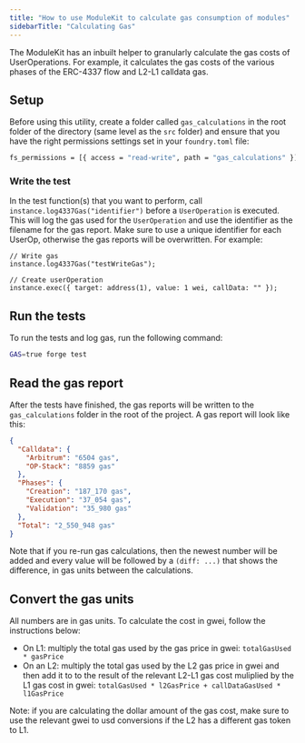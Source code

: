 ```yaml
---
title: "How to use ModuleKit to calculate gas consumption of modules"
sidebarTitle: "Calculating Gas"
---
```


The ModuleKit has an inbuilt helper to granularly calculate the gas costs of UserOperations. For example, it calculates the gas costs of the various phases of the ERC-4337 flow and L2-L1 calldata gas.

## Setup

Before using this utility, create a folder called `gas_calculations` in the root folder of the directory (same level as the `src` folder) and ensure that you have the right permissions settings set in your `foundry.toml` file:

```bash
fs_permissions = [{ access = "read-write", path = "gas_calculations" }]
```

### Write the test

In the test function(s) that you want to perform, call `instance.log4337Gas("identifier")` before a `UserOperation` is executed. This will log the gas used for the `UserOperation` and use the identifier as the filename for the gas report. Make sure to use a unique identifier for each UserOp, otherwise the gas reports will be overwritten. For example:

```solidity
// Write gas
instance.log4337Gas("testWriteGas");

// Create userOperation
instance.exec({ target: address(1), value: 1 wei, callData: "" });
```

## Run the tests

To run the tests and log gas, run the following command:

```bash
GAS=true forge test
```

## Read the gas report

After the tests have finished, the gas reports will be written to the `gas_calculations` folder in the root of the project. A gas report will look like this:

```json
{
  "Calldata": {
    "Arbitrum": "6504 gas",
    "OP-Stack": "8859 gas"
  },
  "Phases": {
    "Creation": "187_170 gas",
    "Execution": "37_054 gas",
    "Validation": "35_980 gas"
  },
  "Total": "2_550_948 gas"
}
```

Note that if you re-run gas calculations, then the newest number will be added and every value will be followed by a `(diff: ...)` that shows the difference, in gas units between the calculations.

## Convert the gas units

All numbers are in gas units. To calculate the cost in gwei, follow the instructions below:

- On L1: multiply the total gas used by the gas price in gwei: `totalGasUsed * gasPrice`
- On an L2: multiply the total gas used by the L2 gas price in gwei and then add it to to the result of the relevant L2-L1 gas cost muliplied by the L1 gas cost in gwei: `totalGasUsed * l2GasPrice + callDataGasUsed * l1GasPrice`

Note: if you are calculating the dollar amount of the gas cost, make sure to use the relevant gwei to usd conversions if the L2 has a different gas token to L1.
